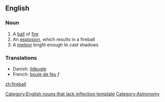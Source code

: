 ==English==

===Noun===
# A [[ball]] of [[fire]]
# An [[explosion]], which results in a fireball
# A [[meteor]] bright enough to cast shadows

===Translations===
*Danish: [[ildkugle]]
*French: [[boule de feu]] ''f''

[[Category:English nouns that lack inflection template]]
[[Category:Astronomy]]

[[zh:fireball]]